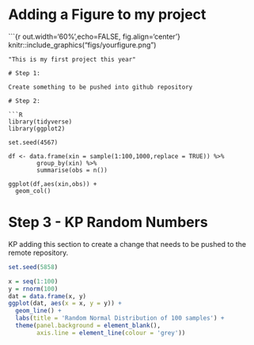 # Adding a Figure to my project
```{r out.width='60%',echo=FALSE, fig.align='center'} knitr::include_graphics("figs/yourfigure.png")

```
"This is my first project this year"

# Step 1:

Create something to be pushed into github repository

# Step 2:

```R

library(tidyverse)
library(ggplot2)

set.seed(4567)

df <- data.frame(xin = sample(1:100,1000,replace = TRUE)) %>%
        group_by(xin) %>%
        summarise(obs = n())

ggplot(df,aes(xin,obs)) +
  geom_col()

```

# Step 3 - KP Random Numbers

KP adding this section to create a change that needs to be pushed to the remote repository. 

```r

set.seed(5858)

x = seq(1:100) 
y = rnorm(100) 
dat = data.frame(x, y) 
ggplot(dat, aes(x = x, y = y)) + 
  geom_line() +
  labs(title = 'Random Normal Distribution of 100 samples') +
  theme(panel.background = element_blank(),
        axis.line = element_line(colour = 'grey'))

```